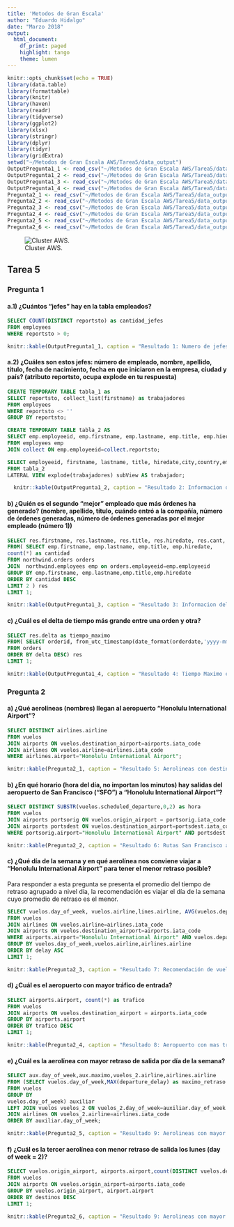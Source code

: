 ```yaml
---
title: 'Metodos de Gran Escala'
author: "Eduardo Hidalgo"
date: "Marzo 2018"
output: 
  html_document:
    df_print: paged
    highlight: tango
    theme: lumen
---
```


```r
knitr::opts_chunk$set(echo = TRUE)
library(data.table)
library(formattable)
library(knitr)
library(haven)
library(readr)
library(tidyverse)
library(ggplot2)
library(xlsx)
library(stringr)
library(dplyr)
library(tidyr)
library(gridExtra)
setwd("~/Metodos de Gran Escala AWS/Tarea5/data_output")
OutputPregunta1_1 <- read_csv("~/Metodos de Gran Escala AWS/Tarea5/data_output/Pregunta 1/OutputPregunta1.1.csv")
OutputPregunta1_2 <- read_csv("~/Metodos de Gran Escala AWS/Tarea5/data_output/Pregunta 1/OutputPregunta1.2.csv")
OutputPregunta1_3 <- read_csv("~/Metodos de Gran Escala AWS/Tarea5/data_output/Pregunta 1/OutputPregunta1.3.csv")
OutputPregunta1_4 <- read_csv("~/Metodos de Gran Escala AWS/Tarea5/data_output/Pregunta 1/OutputPregunta1.4.csv")
Pregunta2_1 <- read_csv("~/Metodos de Gran Escala AWS/Tarea5/data_output/Pregunta 2/Pregunta2.1.csv")
Pregunta2_2 <- read_csv("~/Metodos de Gran Escala AWS/Tarea5/data_output/Pregunta 2/Pregunta2.2.csv")
Pregunta2_3 <- read_csv("~/Metodos de Gran Escala AWS/Tarea5/data_output/Pregunta 2/Pregunta2.3.csv")
Pregunta2_4 <- read_csv("~/Metodos de Gran Escala AWS/Tarea5/data_output/Pregunta 2/Pregunta2.4.csv")
Pregunta2_5 <- read_csv("~/Metodos de Gran Escala AWS/Tarea5/data_output/Pregunta 2/Pregunta2.5.csv")
Pregunta2_6 <- read_csv("~/Metodos de Gran Escala AWS/Tarea5/data_output/Pregunta 2/Pregunta2.6.csv")


```

![Cluster AWS.](aws_cluster.png)

## Tarea 5  {.tabset .tabset-fade .tabset-pills}

### Pregunta 1

#### a.1) ¿Cuántos "jefes" hay en la tabla empleados? 


```sql
SELECT COUNT(DISTINCT reportsto) as cantidad_jefes
FROM employees
WHERE reportsto > 0;
```

```r

knitr::kable(OutputPregunta1_1, caption = "Resultado 1: Numero de jefes",align = c('c'))
```


#### a.2) ¿Cuáles son estos jefes: número de empleado, nombre, apellido, título, fecha de nacimiento, fecha en que iniciaron en la empresa, ciudad y país? (atributo reportsto, ocupa explode en tu respuesta)


```sql
CREATE TEMPORARY TABLE tabla_1 as
SELECT reportsto, collect_list(firstname) as trabajadores
FROM employees
WHERE reportsto <> ''
GROUP BY reportsto;

CREATE TEMPORARY TABLE tabla_2 AS
SELECT emp.employeeid, emp.firstname, emp.lastname, emp.title, emp.hierdate, emp.city, emp.country, trabajadores
FROM employees emp
JOIN collect ON emp.employeeid=collect.reportsto;

SELECT employeeid, firstname, lastname, title, hiredate,city,country,empleado
FROM tabla_2
LATERAL VIEW explode(trabajadores) subView AS trabajador;
```

```r

  knitr::kable(OutputPregunta1_2, caption = "Resultado 2: Informacion de jefes",align = c('c','l','l','l','c','l','c','l'))
```


#### b) ¿Quién es el segundo "mejor" empleado que más órdenes ha generado? (nombre, apellido, título, cuándo entró a la compañía, número de órdenes generadas, número de órdenes generadas por el mejor empleado (número 1))

```sql
SELECT res.firstname, res.lastname, res.title, res.hiredate, res.cant, LEAD(cantidad) OVER(ORDER BY cant) maximo
FROM( SELECT emp.firstname, emp.lastname, emp.title, emp.hiredate,
count(*) as cantidad
FROM northwind.orders orders
JOIN  northwind.employees emp on orders.employeeid=emp.employeeid
GROUP BY emp.firstname, emp.lastname,emp.title,emp.hiredate
ORDER BY cantidad DESC
LIMIT 2 ) res
LIMIT 1;
```



```r

knitr::kable(OutputPregunta1_3, caption = "Resultado 3: Informacion del segundo mejor",align = c('l','l','l','c','r','r'))
```



#### c) ¿Cuál es el delta de tiempo más grande entre una orden y otra?

```sql
SELECT res.delta as tiempo_maximo
FROM( SELECT orderid, from_utc_timestamp(date_format(orderdate,'yyyy-mm-dd'),'UTC') fecha_pedido, datediff(orderdate,from_utc_timestamp(date_format(lag(orderdate) OVER(ORDER BY orderid),'yyyy-mm-dd'),'UTC')) delta
FROM orders
ORDER BY delta DESC) res
LIMIT 1;

```


```r

knitr::kable(OutputPregunta1_4, caption = "Resultado 4: Tiempo Maximo entre solicitudes",align = c('c'))
```


### Pregunta 2

#### a) ¿Qué aerolíneas (nombres) llegan al aeropuerto "Honolulu International Airport"? 

```sql
SELECT DISTINCT airlines.airline
FROM vuelos 
JOIN airports ON vuelos.destination_airport=airports.iata_code
JOIN airlines ON vuelos.airline=airlines.iata_code
WHERE airlines.airport="Honolulu International Airport";
```


```r

knitr::kable(Pregunta2_1, caption = "Resultado 5: Aerolineas con destino Honolulu Intl Airport",align = c('c'))
```

#### b) ¿En qué horario (hora del día, no importan los minutos) hay salidas del aeropuerto de San Francisco ("SFO") a "Honolulu International Airport"? 

```sql
SELECT DISTINCT SUBSTR(vuelos.scheduled_departure,0,2) as hora
FROM vuelos
JOIN airports portsorig ON vuelos.origin_airport = portsorig.iata_code
JOIN airports portsdest ON vuelos.destination_airport=portsdest.iata_code
WHERE portsorig.airport="Honolulu International Airport" AND portsdest.airport="San Francisco International Airport";

```

```r

knitr::kable(Pregunta2_2, caption = "Resultado 6: Rutas San Francisco a Honolulu Intl",align = c('c'))
```

#### c) ¿Qué día de la semana y en qué aerolínea nos conviene viajar a "Honolulu International Airport" para tener el menor retraso posible? 

<p>Para responder a esta pregunta se presenta el promedio del tiempo de retraso agrupado a nivel día, la recomendación es viajar el día de la semana cuyo promedio de retraso es el menor.</p>

```sql
SELECT vuelos.day_of_week, vuelos.airline,lines.airline, AVG(vuelos.departure_delay) as retraso
FROM vuelos
JOIN airlines ON vuelos.airline=airlines.iata_code
JOIN airports ON vuelos.destination_airport=airports.iata_code
WHERE airports.airport="Honolulu International Airport" AND vuelos.departure_delay>0
GROUP BY vuelos.day_of_week,vuelos.airline,airlines.airline
ORDER BY delay ASC
LIMIT 1;
```


```r

knitr::kable(Pregunta2_3, caption = "Resultado 7: Recomendación de vuelo a Honolulu Intl",align = c('l','c','l','c'))
```

#### d) ¿Cuál es el aeropuerto con mayor tráfico de entrada? 

```sql
SELECT airports.airport, count(*) as trafico
FROM vuelos
JOIN airports ON vuelos.destination_airport = airports.iata_code
GROUP BY airports.airport
ORDER BY trafico DESC
LIMIT 1;
```


```r

knitr::kable(Pregunta2_4, caption = "Resultado 8: Aeropuerto con mas trafico de entrada",align = c('l','c'))
```

#### e) ¿Cuál es la aerolínea con mayor retraso de salida por día de la semana?

```sql
SELECT aux.day_of_week,aux.maximo,vuelos_2.airline,airlines.airline
FROM (SELECT vuelos.day_of_week,MAX(departure_delay) as maximo_retraso
FROM vuelos
GROUP BY
vuelos.day_of_week) auxiliar
LEFT JOIN vuelos vuelos_2 ON vuelos_2.day_of_week=auxiliar.day_of_week AND vuelos_2.departure_delay=auxiliar.maximo_retraso
JOIN airlines ON vuelos_2.airline=airlines.iata_code
ORDER BY auxiliar.day_of_week;
```

```r

knitr::kable(Pregunta2_5, caption = "Resultado 9: Aerolineas con mayor atraso por dia",align = c('c','c','c','l'))
```


#### f) ¿Cuál es la tercer aerolínea con menor retraso de salida los lunes (day of week = 2)?

```sql
SELECT vuelos.origin_airport, airports.airport,count(DISTINCT vuelos.destination_airport) as destinos
FROM vuelos
JOIN airports ON vuelos.origin_airport=airports.iata_code
GROUP BY vuelos.origin_airport, airport.airport
ORDER BY destinos DESC
LIMIT 1;
```


```r

knitr::kable(Pregunta2_6, caption = "Resultado 9: Aerolineas con mayor atraso por dia",align = c('c','l','c'))
```

